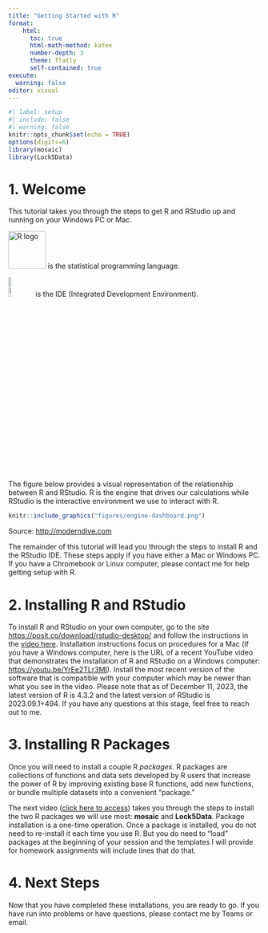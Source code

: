 ```yaml
---
title: "Getting Started with R"
format: 
    html: 
      toc: true
      html-math-method: katex
      number-depth: 3
      theme: flatly
      self-contained: true
execute:
  warning: false
editor: visual
---
```


```r
#| label: setup
#| include: false
#| warning: false
knitr::opts_chunk$set(echo = TRUE)
options(digits=6)
library(mosaic)
library(Lock5Data)
```

# 1. Welcome

This tutorial takes you through the steps to get R and RStudio up and running on your Windows PC or Mac.

![R logo](figures/R_logo.svg.png){alt="R logo" width="75"} is the statistical programming language.

![RStudio logo](figures/stickers/RStudio.png){alt="RStudio logo" width="10%"} is the IDE (Integrated Development Environment).

The figure below provides a visual representation of the relationship between R and RStudio. R is the engine that drives our calculations while RStudio is the interactive environment we use to interact with R.

```r
knitr::include_graphics("figures/engine-dashboard.png")
```

Source: <http://moderndive.com>

The remainder of this tutorial will lead you through the steps to install R and the RStudio IDE. These steps apply if you have either a Mac or Windows PC. If you have a Chromebook or Linux computer, please contact me for help getting setup with R.

# 2. Installing R and RStudio

To install R and RStudio on your own computer, go to the site <https://posit.co/download/rstudio-desktop/> and follow the instructions in the [video here](https://kzoo-my.sharepoint.com/:v:/g/personal/eric_nordmoe_kzoo_edu/Ebcm2vzp2TNMjYvWxWLAMOkBV6HdtWFIm9Su2-UqNZRubw?nav=eyJyZWZlcnJhbEluZm8iOnsicmVmZXJyYWxBcHAiOiJTdHJlYW1XZWJBcHAiLCJyZWZlcnJhbFZpZXciOiJTaGFyZURpYWxvZy1MaW5rIiwicmVmZXJyYWxBcHBQbGF0Zm9ybSI6IldlYiIsInJlZmVycmFsTW9kZSI6InZpZXcifX0%3D&e=yQQKr6). Installation instructions focus on procedures for a Mac (if you have a Windows computer, here is the URL of a recent YouTube video that demonstrates the installation of R and RStudio on a Windows computer: <https://youtu.be/YrEe2TLr3MI>). Install the most recent version of the software that is compatible with your computer which may be newer than what you see in the video. Please note that as of December 11, 2023, the latest version of R is 4.3.2 and the latest version of RStudio is 2023.09.1+494. If you have any questions at this stage, feel free to reach out to me.

# 3. Installing R Packages

Once you will need to install a couple R *packages*. R packages are collections of functions and data sets developed by R users that increase the power of R by improving existing base R functions, add new functions, or bundle multiple datasets into a convenient "package."

The next video ([click here to access](https://web.microsoftstream.com/video/2ce1ff07-5676-45e2-bd13-13f2ccd9ac45)) takes you through the steps to install the two R packages we will use most: **mosaic** and **Lock5Data**. Package installation is a one-time operation. Once a package is installed, you do not need to re-install it each time you use R. But you do need to "load" packages at the beginning of your session and the templates I will provide for homework assignments will include lines that do that.

# 4. Next Steps

Now that you have completed these installations, you are ready to go. If you have run into problems or have questions, please contact me by Teams or email.
